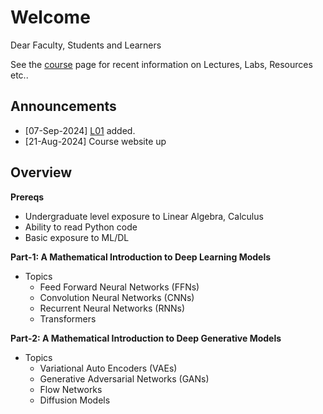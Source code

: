 # Welcome {.unnumbered}


Dear Faculty, Students and Learners

See the [course](./course.qmd) page for recent information on Lectures, Labs, Resources etc.. 

## Announcements
- [07-Sep-2024] [L01](./lectures/L01.qmd) added.
- [21-Aug-2024] Course website up

## Overview

**Prereqs**

- Undergraduate level exposure to Linear Algebra, Calculus
- Ability to read Python code
- Basic exposure to ML/DL


**Part-1: A Mathematical Introduction to Deep Learning Models**

- Topics
    - Feed Forward Neural Networks (FFNs)
    - Convolution Neural Networks (CNNs)
    - Recurrent Neural Networks (RNNs)
    - Transformers

**Part-2: A Mathematical Introduction to Deep Generative Models**

- Topics
    - Variational Auto Encoders (VAEs)
    - Generative Adversarial Networks (GANs)
    - Flow Networks
    - Diffusion Models



